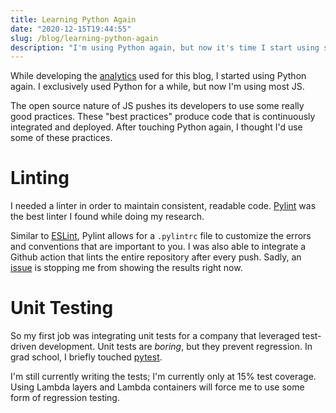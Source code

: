 ```yaml
---
title: Learning Python Again
date: "2020-12-15T19:44:55"
slug: /blog/learning-python-again
description: "I'm using Python again, but now it's time I start using some best practices."
---
```



While developing the [analytics](/projects/web/analytics) used for this blog, I started using Python again. I exclusively used Python for a while, but now I'm using most JS. 

The open source nature of JS pushes its developers to use some really good practices. These "best practices" produce code that is continuously integrated and deployed. After touching Python again, I thought I'd use some of these practices.

# Linting

I needed a linter in order to maintain consistent, readable code. [Pylint](https://pylint.org) was the best linter I found while doing my research.

<Pylint />

Similar to [ESLint](https://eslint.org), Pylint allows for a `.pylintrc` file to customize the errors and conventions that are important to you. I was also able to integrate a Github action that lints the entire repository after every push. Sadly, an [issue](https://github.com/PyCQA/pylint/issues/3836) is stopping me from showing the results right now.

# Unit Testing

So my first job was integrating unit tests for a company that leveraged test-driven development. Unit tests are *boring*, but they prevent regression. In grad school, I briefly touched [pytest](https://docs.pytest.org/en/stable/).

<Pytest />

I'm still currently writing the tests; I'm currently only at 15% test coverage. Using Lambda layers and Lambda containers will force me to use some form of regression testing. 
